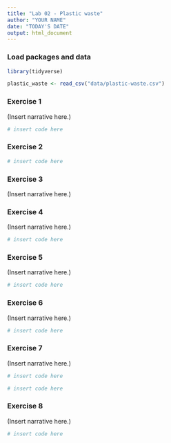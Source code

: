 ```yaml
---
title: "Lab 02 - Plastic waste"
author: "YOUR NAME"
date: "TODAY'S DATE"
output: html_document
---
```


### Load packages and data

```r
library(tidyverse) 
```

```r
plastic_waste <- read_csv("data/plastic-waste.csv")
```

### Exercise 1

(Insert narrative here.)

```r
# insert code here
```

### Exercise 2

```r
# insert code here
```

### Exercise 3

(Insert narrative here.)

### Exercise 4

(Insert narrative here.)

```r
# insert code here
```

### Exercise 5

(Insert narrative here.)

```r
# insert code here
```

### Exercise 6

(Insert narrative here.)

```r
# insert code here
```

### Exercise 7

(Insert narrative here.)

```r
# insert code here
```

```r
# insert code here
```

### Exercise 8

(Insert narrative here.)

```r
# insert code here
```
